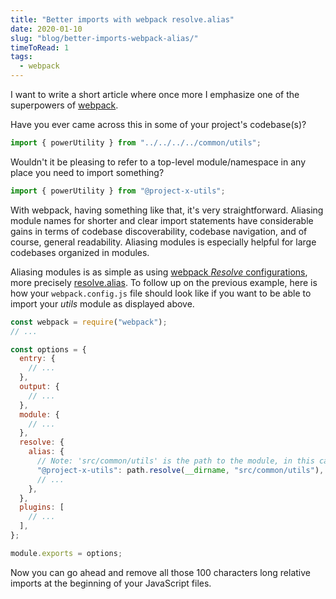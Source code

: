 ```yaml
---
title: "Better imports with webpack resolve.alias"
date: 2020-01-10
slug: "blog/better-imports-webpack-alias/"
timeToRead: 1
tags:
  - webpack
---
```



<ScrollToTopButton />

I want to write a short article where once more I emphasize one of the superpowers of <a href="https://webpack.js.org/" target="_blank" title="bundle your scripts">webpack</a>.

Have you ever came across this in some of your project's codebase(s)?

```javascript
import { powerUtility } from "../../../../common/utils";
```

Wouldn't it be pleasing to refer to a top-level module/namespace in any place you need to import something?

```javascript
import { powerUtility } from "@project-x-utils";
```

With webpack, having something like that, it's very straightforward. Aliasing module names for shorter and clear import statements have considerable gains in terms of codebase discoverability, codebase navigation, and of course, general readability. Aliasing modules is especially helpful for large codebases organized in modules.

Aliasing modules is as simple as using <a href="https://webpack.js.org/configuration/resolve/" target="_blank" title="webpack options that change how modules are resolved">webpack _Resolve_ configurations</a>, more precisely <a href="https://webpack.js.org/configuration/resolve/#resolvealias" target="_blank" title="webpack aliases to import or require certain modules more easily">resolve.alias</a>. To follow up on the previous example, here is how your `webpack.config.js` file should look like if you want to be able to import your _utils_ module as displayed above.

```javascript
const webpack = require("webpack");
// ...

const options = {
  entry: {
    // ...
  },
  output: {
    // ...
  },
  module: {
    // ...
  },
  resolve: {
    alias: {
      // Note: 'src/common/utils' is the path to the module, in this case "utils"
      "@project-x-utils": path.resolve(__dirname, "src/common/utils"),
      // ...
    },
  },
  plugins: [
    // ...
  ],
};

module.exports = options;
```

Now you can go ahead and remove all those 100 characters long relative imports at the beginning of your JavaScript files.
